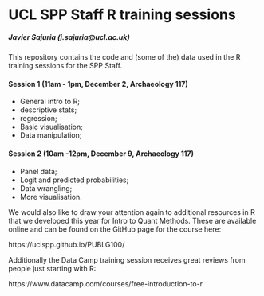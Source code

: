 # UCL SPP Staff R training sessions
##### Javier Sajuria (j.sajuria@ucl.ac.uk)

This repository contains the code and (some of the) data used in the R training sessions for the SPP Staff.

#### Session 1 (11am - 1pm, December 2, Archaeology 117)

- General intro to R;  
- descriptive stats; 
- regression; 
- Basic visualisation; 
- Data manipulation;  


#### Session 2 (10am -12pm, December 9, Archaeology 117)

- Panel data;
- Logit and predicted probabilities;
- Data wrangling;    
- More visualisation.

We would also like to draw your attention again to additional resources in R that we developed this year for Intro to Quant Methods. These are available online and can be found on the GitHub page for the course here:

https://uclspp.github.io/PUBLG100/

Additionally the Data Camp training session receives great reviews from people just starting with R:

https://www.datacamp.com/courses/free-introduction-to-r


